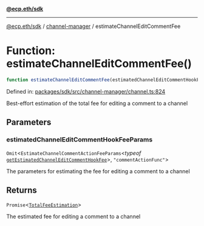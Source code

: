 [**@ecp.eth/sdk**](../../index.mdx)

***

[@ecp.eth/sdk](/sdk-reference/index.mdx) / [channel-manager](/sdk-reference/channel-manager/index.mdx) / estimateChannelEditCommentFee

# Function: estimateChannelEditCommentFee()

```ts
function estimateChannelEditCommentFee(estimatedChannelEditCommentHookFeeParams): Promise<TotalFeeEstimation>;
```

Defined in: [packages/sdk/src/channel-manager/channel.ts:824](https://github.com/ecp-eth/comments-monorepo/blob/main/packages/sdk/src/channel-manager/channel.ts#L824)

Best-effort estimation of the total fee for editing a comment to a channel

## Parameters

### estimatedChannelEditCommentHookFeeParams

`Omit`\<`EstimateChannelCommentActionFeeParams`\<*typeof* [`getEstimatedChannelEditCommentHookFee`](/sdk-reference/channel-manager/functions/getEstimatedChannelEditCommentHookFee.mdx)\>, `"commentActionFunc"`\>

The parameters for estimating the fee for editing a comment to a channel

## Returns

`Promise`\<[`TotalFeeEstimation`](/sdk-reference/channel-manager/types/type-aliases/TotalFeeEstimation.mdx)\>

The estimated fee for editing a comment to a channel
